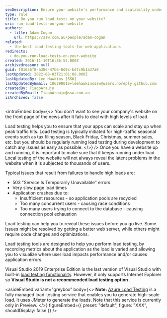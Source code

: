 ```yaml
---
seoDescription: Ensure your website's performance and scalability under high loads with load testing, avoiding errors and downtime.
type: rule
title: Do you run load tests on your website?
uri: run-load-tests-on-your-website
authors:
  - title: Adam Cogan
    url: https://ssw.com.au/people/adam-cogan
related:
  - the-best-load-testing-tools-for-web-applications
redirects:
  - do-you-run-load-tests-on-your-website
created: 2016-11-16T16:36:53.000Z
archivedreason: null
guid: f010a6f8-a386-47b6-8d9c-bd7c9b1a37a8
lastUpdated: 2022-08-03T21:01:08.000Z
lastUpdatedBy: Lee Hawkins [SSW]
lastUpdatedByEmail: 106290015+leehawkinsssw@users.noreply.github.com
createdBy: TiagoAraujo
createdByEmail: TiagoAraujo@ssw.com.au
isArchived: false
---
```


<introEmbed
  body={<>
You don't want to see your company's website on the front page of the news after it fails to deal with high levels of load.

Load testing helps you to ensure that your apps can scale and stay up when peak traffic hits. Load testing is typically initiated for high-traffic seasonal events such as tax filing season, Black Friday, Christmas, summer sales, etc. but you should be regularly running load testing during development to catch any issues as early as possible.
  </>}
/>
Once you have a website up and running, it is important to make sure that it keeps running under load. Local testing of the website will not always reveal the latent problems in the website when it is subjected to thousands of users.

Typical issues that result from failures to handle high loads are:

* 503 "Service Is Temporarily Unavailable" errors
* Very slow page load times
* Application crashes due to:
  * Insufficient resources - so application pools are recycled
  * Too many concurrent users - causing race conditions
  * Too many users trying to connect to the database - causing connection pool exhaustion

Load testing can help you to reveal these issues before you go live. Some issues might be resolved by getting a better web server, while others might require code changes and optimizations.

Load testing tools are designed to help you perform load testing, by recording metrics about the application as the load is varied and allowing you to visualize where user load impacts performance and/or causes application errors.

Visual Studio 2019 Enterprise Edition is the last version of Visual Studio with built-in [load testing functionality](https://docs.microsoft.com/en-us/visualstudio/test/walkthrough-create-and-run-a-load-test?view=vs-2022&WT.mc_id=DP-MVP-33518). However, it only supports Internet Explorer so **Visual Studio is not a recommended load testing option** .

<asideEmbed
  variant="greybox"
  body={<>
    **Note:** [Azure Load Testing](https://docs.microsoft.com/en-us/azure/load-testing/overview-what-is-azure-load-testing?WT.mc_id=AZ-MVP-33518) is a fully managed load-testing service that enables you to generate high-scale load. It uses JMeter to generate the loads. Note that this service is currently only in Preview.
  </>}
  figureEmbed={{
    preset: "default",
    figure: "XXX",
    shouldDisplay: false
  }}
/>
